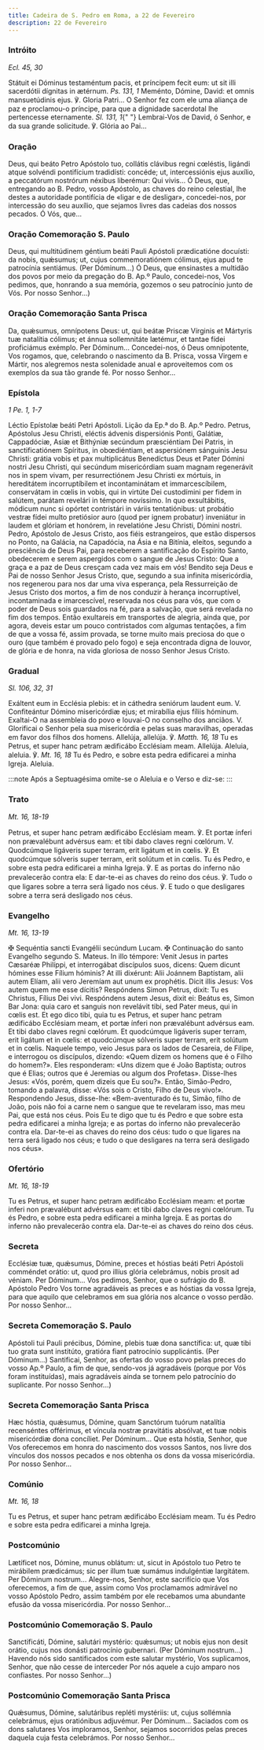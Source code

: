 ```yaml
---
title: Cadeira de S. Pedro em Roma, a 22 de Fevereiro
description: 22 de Fevereiro
---
```


### Intróito

<em>Ecl. 45, 30</em>

<div class="side-by-side not-content">
  <span>
    Státuit ei Dóminus testaméntum pacis, et príncipem fecit eum: ut sit illi
    sacerdótii dígnitas in ætérnum. <em>Ps. 131, 1</em> Meménto, Dómine, David:
    et omnis mansuetúdinis ejus. ℣. Gloria Patri...
  </span>
  <span>
    O Senhor fez com ele uma aliança de paz e proclamou-o príncipe, para que a
    dignidade sacerdotal lhe pertencesse eternamente. <em>Sl. 131, 1</em>{" "}
    Lembrai-Vos de David, ó Senhor, e da sua grande solicitude. ℣. Glória ao
    Pai...
  </span>
</div>

### Oração

<div class="side-by-side not-content">
  <span>
    Deus, qui beáto Petro Apóstolo tuo, collátis clávibus regni cœléstis,
    ligándi atque solvéndi pontifícium tradidísti: concéde; ut, intercessiónis
    ejus auxílio, a peccatórum nostrórum néxibus liberémur: Qui vivis...
  </span>
  <span>
    Ó Deus, que, entregando ao B. Pedro, vosso Apóstolo, as chaves do reino
    celestial, lhe destes a autoridade pontifícia de «ligar e de desligar»,
    concedei-nos, por intercessão do seu auxílio, que sejamos livres das cadeias
    dos nossos pecados. Ó Vós, que...
  </span>
</div>

### Oração Comemoração S. Paulo

<div class="side-by-side not-content">
  <span>
    Deus, qui multitúdinem géntium beáti Pauli Apóstoli prædicatióne docuísti:
    da nobis, quǽsumus; ut, cujus commemoratiónem cólimus, ejus apud te
    patrocínia sentiámus. (Per Dóminum...)
  </span>
  <span>
    Ó Deus, que ensinastes a multidão dos povos por meio da pregação do B. Ap.º
    Paulo, concedei-nos, Vos pedimos, que, honrando a sua memória, gozemos o seu
    patrocínio junto de Vós. Por nosso Senhor...)
  </span>
</div>

### Oração Comemoração Santa Prisca

<div class="side-by-side not-content">
  <span>
    Da, quǽsumus, omnípotens Deus: ut, qui beátæ Priscæ Vírginis et Mártyris tuæ
    natalítia cólimus; et ánnua sollemnitáte lætémur, et tantae fídei
    proficiámus exémplo. Per Dóminum...
  </span>
  <span>
    Concedei-nos, ó Deus omnipotente, Vos rogamos, que, celebrando o nascimento
    da B. Prisca, vossa Virgem e Mártir, nos alegremos nesta solenidade anual e
    aproveitemos com os exemplos da sua tão grande fé. Por nosso Senhor...
  </span>
</div>

### Epístola

<em>1 Pe. 1, 1-7</em>

<div class="side-by-side not-content">
  <span>Léctio Epístolæ beáti Petri Apóstoli.</span>
  <span>Lição da Ep.ª do B. Ap.º Pedro.</span>
  <span>
    Petrus, Apóstolus Jesu Christi, eléctis ádvenis dispersiónis Ponti, Galátiæ,
    Cappadóciæ, Asiæ et Bithýniæ secúndum præsciéntiam Dei Patris, in
    sanctificatiónem Spíritus, in obœdiéntiam, et aspersiónem sánguinis Jesu
    Christi: grátia vobis et pax multiplicátus Benedíctus Deus et Pater Dómini
    nostri Jesu Christi, qui secúndum misericórdiam suam magnam regenerávit nos
    in spem vivam, per resurrectiónem Jesu Christi ex mórtuis, in hereditátem
    incorruptíbilem et incontaminátam et immarcescíbilem, conservátam in cœlis
    in vobis, qui in virtúte Dei custodímini per fidem in salútem, parátam
    revelári in témpore novíssimo. In quo exsultábitis, módicum nunc si opórtet
    contristári in váriis tentatiónibus: ut probátio vestræ fídei multo
    pretiósior auro (quod per ignem probatur) inveniátur in laudem et glóriam et
    honórem, in revelatióne Jesu Christi, Dómini nostri.
  </span>
  <span>
    Pedro, Apóstolo de Jesus Cristo, aos fiéis estrangeiros, que estão dispersos
    no Ponto, na Galácia, na Capadócia, na Ásia e na Bitínia, eleitos, segundo a
    presciência de Deus Pai, para receberem a santificação do Espírito Santo,
    obedecerem e serem aspergidos com o sangue de Jesus Cristo: Que a graça e a
    paz de Deus cresçam cada vez mais em vós! Bendito seja Deus e Pai de nosso
    Senhor Jesus Cristo, que, segundo a sua infinita misericórdia, nos regenerou
    para nos dar uma viva esperança, pela Ressurreição de Jesus Cristo dos
    mortos, a fim de nos conduzir à herança incorruptível, incontaminada e
    imarcescível, reservada nos céus para vós, que com o poder de Deus sois
    guardados na fé, para a salvação, que será revelada no fim dos tempos. Então
    exultareis em transportes de alegria, ainda que, por agora, deveis estar um
    pouco contristados com algumas tentações, a fim de que a vossa fé, assim
    provada, se torne muito mais preciosa do que o ouro (que também é provado
    pelo fogo) e seja encontrada digna de louvor, de glória e de honra, na vida
    gloriosa de nosso Senhor Jesus Cristo.
  </span>
</div>

### Gradual

<em>Sl. 106, 32, 31</em>

<div class="side-by-side not-content">
  <span>
    Exáltent eum in Ecclésia plebis: et in cáthedra seniórum laudent eum. V.
    Confiteántur Dómino misericórdiæ ejus; et mirabília ejus fíliis hóminum.
  </span>
  <span>
    Exaltai-O na assembleia do povo e louvai-O no conselho dos anciãos. V.
    Glorificai o Senhor pela sua misericórdia e pelas suas maravilhas, operadas
    em favor dos filhos dos homens.
  </span>
  <span>
    Allelúja, allelúja. ℣. <em>Matth. 16, 18</em> Tu es Petrus, et super hanc
    petram ædificábo Ecclésiam meam. Allelúja.
  </span>
  <span>
    Aleluia, aleluia. ℣. <em>Mt. 16, 18</em> Tu és Pedro, e sobre esta pedra
    edificarei a minha Igreja. Aleluia.
  </span>
</div>

:::note
Após a Septuagésima omite-se o Aleluia e o Verso e diz-se:
:::

### Trato

<em>Mt. 16, 18-19</em>

<div class="side-by-side not-content">
  <span>
    Petrus, et super hanc petram ædificábo Ecclésiam meam. ℣. Et portæ ínferi
    non prævalébunt advérsus eam: et tibi dabo claves regni cœlórum. V.
    Quodcúmque ligáveris super terram, erit ligátum et in cœlis. ℣. Et
    quodcúmque sólveris super terram, erit solútum et in cœlis.
  </span>
  <span>
    Tu és Pedro, e sobre esta pedra edificarei a minha Igreja. ℣. E as portas do
    inferno não prevalecerão contra ela: E dar-te-ei as chaves do reino dos
    céus. ℣. Tudo o que ligares sobre a terra será ligado nos céus. ℣. E tudo o
    que desligares sobre a terra será desligado nos céus.
  </span>
</div>

### Evangelho

<em>Mt. 16, 13-19</em>

<div class="side-by-side not-content">
  <span>
    <span class="text-red-500">✠</span> Sequéntia sancti Evangélii secúndum
    Lucam.
  </span>
  <span>
    <span class="text-red-500">✠</span> Continuação do santo Evangelho segundo
    S. Mateus.
  </span>
  <span>
    In illo témpore: Venit Jesus in partes Cæsaréæ Philíppi, et interrogábat
    discípulos suos, dicens: Quem dicunt hómines esse Fílium hóminis? At illi
    dixérunt: Alii Joánnem Baptístam, alii autem Elíam, alii vero Jeremíam aut
    unum ex prophétis. Dicit illis Jesus: Vos autem quem me esse dícitis?
    Respóndens Simon Petrus, dixit: Tu es Christus, Fílius Dei vivi. Respóndens
    autem Jesus, dixit ei: Beátus es, Simon Bar Jona: quia caro et sanguis non
    revelávit tibi, sed Pater meus, qui in cœlis est. Et ego dico tibi, quia tu
    es Petrus, et super hanc petram ædificábo Ecclésiam meam, et portæ ínferi
    non prævalébunt advérsus eam. Et tibi dabo claves regni cœlórum. Et
    quodcúmque ligáveris super terram, erit ligátum et in cœlis: et quodcúmque
    sólveris super terram, erit solútum et in cœlis.
  </span>
  <span>
    Naquele tempo, veio Jesus para os lados de Cesareia, de Filipe, e interrogou
    os discípulos, dizendo: «Quem dizem os homens que é o Filho do homem?». Eles
    responderam: «Uns dizem que é João Baptista; outros que é Elias; outros que
    é Jeremias ou algum dos Profetas». Disse-lhes Jesus: «Vós, porém, quem
    dizeis que Eu sou?». Então, Simão-Pedro, tomando a palavra, disse: «Vós sois
    o Cristo, Filho de Deus vivo!». Respondendo Jesus, disse-lhe:
    «Bem-aventurado és tu, Simão, filho de João, pois não foi a carne nem o
    sangue que te revelaram isso, mas meu Pai, que está nos céus. Pois Eu te
    digo que tu és Pedro e que sobre esta pedra edificarei a minha Igreja; e as
    portas do inferno não prevalecerão contra ela. Dar-te-ei as chaves do reino
    dos céus: tudo o que ligares na terra será ligado nos céus; e tudo o que
    desligares na terra será desligado nos céus».
  </span>
</div>

### Ofertório

<em>Mt. 16, 18-19</em>

<div class="side-by-side not-content">
  <span>
    Tu es Petrus, et super hanc petram ædificábo Ecclésiam meam: et portæ inferi
    non prævalébunt advérsus eam: et tibi dabo claves regni cœlórum.
  </span>
  <span>
    Tu és Pedro, e sobre esta pedra edificarei a minha Igreja. E as portas do
    inferno não prevalecerão contra ela. Dar-te-ei as chaves do reino dos céus.
  </span>
</div>

### Secreta

<div class="side-by-side not-content">
  <span>
    Ecclésiæ tuæ, quǽsumus, Dómine, preces et hóstias beáti Petri Apóstoli
    comméndet orátio: ut, quod pro illíus glória celebrámus, nobis prosit ad
    véniam. Per Dóminum...
  </span>
  <span>
    Vos pedimos, Senhor, que o sufrágio do B. Apóstolo Pedro Vos torne
    agradáveis as preces e as hóstias da vossa Igreja, para que aquilo que
    celebramos em sua glória nos alcance o vosso perdão. Por nosso Senhor...
  </span>
</div>

### Secreta Comemoração S. Paulo

<div class="side-by-side not-content">
  <span>
    Apóstoli tui Pauli précibus, Dómine, plebis tuæ dona sanctífica: ut, quæ
    tibi tuo grata sunt institúto, gratióra fiant patrocínio supplicántis. (Per
    Dóminum...)
  </span>
  <span>
    Santificai, Senhor, as ofertas do vosso povo pelas preces do vosso Ap.º
    Paulo, a fim de que, sendo-vos já agradáveis (porque por Vós foram
    instituídas), mais agradáveis ainda se tornem pelo patrocínio do suplicante.
    Por nosso Senhor...)
  </span>
</div>

### Secreta Comemoração Santa Prisca

<div class="side-by-side not-content">
  <span>
    Hæc hóstia, quǽsumus, Dómine, quam Sanctórum tuórum natalítia recenséntes
    offérimus, et víncula nostræ pravitátis absólvat, et tuæ nobis misericórdiæ
    dona concíliet. Per Dóminum...
  </span>
  <span>
    Que esta hóstia, Senhor, que Vos oferecemos em honra do nascimento dos
    vossos Santos, nos livre dos vínculos dos nossos pecados e nos obtenha os
    dons da vossa misericórdia. Por nosso Senhor...
  </span>
</div>

### Comúnio

<em>Mt. 16, 18</em>

<div class="side-by-side not-content">
  <span>Tu es Petrus, et super hanc petram ædificábo Ecclésiam meam.</span>
  <span>Tu és Pedro e sobre esta pedra edificarei a minha Igreja.</span>
</div>

### Postcomúnio

<div class="side-by-side not-content">
  <span>
    Lætíficet nos, Dómine, munus oblátum: ut, sicut in Apóstolo tuo Petro te
    mirábilem prædicámus; sic per illum tuæ sumámus indulgéntiæ largitátem. Per
    Dóminum nostrum...
  </span>
  <span>
    Alegre-nos, Senhor, este sacrifício que Vos oferecemos, a fim de que, assim
    como Vos proclamamos admirável no vosso Apóstolo Pedro, assim também por ele
    recebamos uma abundante efusão da vossa misericórdia. Por nosso Senhor...
  </span>
</div>

### Postcomúnio Comemoração S. Paulo

<div class="side-by-side not-content">
  <span>
    Sanctificáti, Dómine, salutári mystério: quǽsumus; ut nobis ejus non desit
    orátio, cujus nos donásti patrocínio gubernari. (Per Dóminum nostrum...)
  </span>
  <span>
    Havendo nós sido santificados com este salutar mystério, Vos suplicamos,
    Senhor, que não cesse de interceder Por nós aquele a cujo amparo nos
    confiastes. Por nosso Senhor...)
  </span>
</div>

### Postcomúnio Comemoração Santa Prisca

<div class="side-by-side not-content">
  <span>
    Quǽsumus, Dómine, salutáribus repléti mystériis: ut, cujus sollémnia
    celebrámus, ejus oratiónibus adjuvémur. Per Dóminum...
  </span>
  <span>
    Saciados com os dons salutares Vos imploramos, Senhor, sejamos socorridos
    pelas preces daquela cuja festa celebrámos. Por nosso Senhor...
  </span>
</div>
